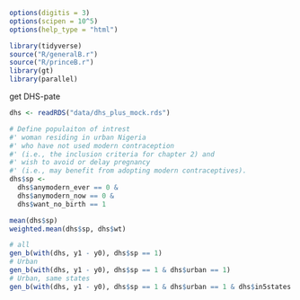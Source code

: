 ```r
options(digitis = 3)
options(scipen = 10^5)
options(help_type = "html")

library(tidyverse)
source("R/generalB.r")
source("R/princeB.r")
library(gt)
library(parallel)
```

get DHS-pate 
```r
dhs <- readRDS("data/dhs_plus_mock.rds")

# Define populaiton of intrest
#' woman residing in urban Nigeria
#' who have not used modern contraception
#' (i.e., the inclusion criteria for chapter 2) and
#' wish to avoid or delay pregnancy
#' (i.e., may benefit from adopting modern contraceptives).
dhs$sp <-
  dhs$anymodern_ever == 0 &
  dhs$anymodern_now == 0 &
  dhs$want_no_birth == 1

mean(dhs$sp)
weighted.mean(dhs$sp, dhs$wt)
```

```r
# all
gen_b(with(dhs, y1 - y0), dhs$sp == 1)
# Urban
gen_b(with(dhs, y1 - y0), dhs$sp == 1 & dhs$urban == 1)
# Urban, same states
gen_b(with(dhs, y1 - y0), dhs$sp == 1 & dhs$urban == 1 & dhs$in5states == 1)
```
